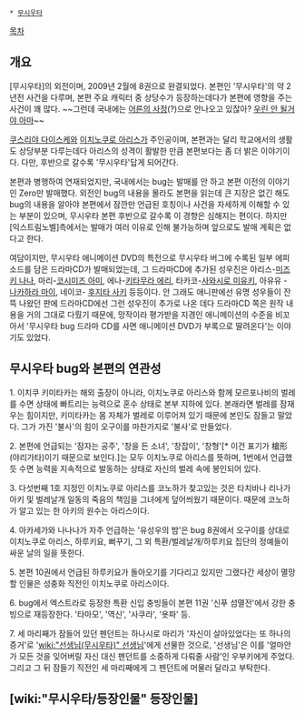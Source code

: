  * [[무시우타]]

[[목차]]
== 개요 ==
[무시우타]의 외전이며, 2009년 2월에 8권으로 완결되었다. 본편인 '무시우타'의 약 2년전 사건을 다루며, 본편 주요 캐릭터 중 상당수가 등장하는데다가 본편에 영향을 주는 사건이 꽤 많다. ~~그런데 국내에는 [[어른의 사정]](?)으로 안나오고 있잖아? [[우린 안 될거야 아마]]~~

[[쿠스리야 다이스케]]와 [[이치노쿠로 아리스]]가 주인공이며, 본편과는 달리 학교에서의 생활도 상당부분 다루는데다 아리스의 성격이 활발한 만큼 본편보다는 좀 더 밝은 이야기이다. 다만, 후반으로 갈수록 '무시우타'답게 되어간다. 

본편과 병행하여 연재되었지만, 국내에서는 bug는 발매를 안 하고 본편 이전의 이야기인 Zero만 발매했다. 외전인 bug의 내용을 몰라도 본편을 읽는데 큰 지장은 없긴 해도 bug의 내용을 알아야 본편에서 잠깐만 언급된 호칭이나 사건을 자세하게 이해할 수 있는 부분이 있으며, 무시우타 본편 후반으로 갈수록 이 경향은 심해지는 편이다. 하지만 [익스트림노벨]측에서는 발매가 여러 이유로 인해 불가능하며 앞으로도 발매 계획은 없다고 한다. 

여담이지만, 무시우타 애니메이션 DVD의 특전으로 무시우타 버그에 수록된 일부 에피소드를 담은 드라마CD가 발매되었는데, 그 드라마CD에 추가된 성우진은 아리스-[[미즈키 나나]], 마리-[[코시미즈 아미]], 에나-[[키타무라 에리]], 타카코-[[사와시로 미유키]], 아유유 - [[나카하라 마이]], 네이코- [[후지타 사키]] 등등이다. 안 그래도 애니판에선 유명 성우들이 잔뜩 나왔던 판에 드라마CD에선 그런 성우진이 추가로 나온 데다 드라마CD 쪽은 원작 내용을 거의 그대로 다뤘기 때문에, 망작이라 평가받을 지경인 애니메이션의 수준을 비꼬아서 '무시우타 bug 드라마 CD를 사면 애니메이션 DVD가 부록으로 딸려온다'는 이야기도 있었다. 

== 무시우타 bug와 본편의 연관성  ==
1. 이치쿠 키미타카는 해외 출장이 아니라, 이치노쿠로 아리스와 함께 모르포나비의 벌레를 수면 상태에 빠트리는 능력으로 혼수 상태로 본부 지하에 있다. 본래라면 벌레를 잠재우는 힘이지만, 키미타카는 몸 자체가 벌레로 이루어져 있기 때문에 본인도 잠들고 말았다. 그가 가진 '불사'의 힘이 오구이를 마찬가지로 '불사'로 만들었다.

2. 본편에 언급되는 '잠자는 공주', '창을 든 소녀', '창잡이', '창형'[* 이건 표기가 槍形(야리가타)이기 때문으로 보인다.]는 모두 이치노쿠로 아리스를 뜻하며, 1번에서 언급했듯 수면 능력을 지속적으로 발동하는 상태로 자신의 벌레 속에 봉인되어 있다.

3. 다섯번째 1호 지정인 이치노쿠로 아리스를 코노하가 찾고있는 것은 타치바나 리나가 아키 및 벌레날개 일동의 죽음의 책임을 그녀에게 덮어씌웠기 때문이다. 때문에 코노하가 알고 있는 한 아키의 원수는 아리스이다.

4. 아카세가와 나나나가 자주 언급하는 '유성우의 밤'은 bug 8권에서 오구이를 상대로 이치노쿠로 아리스, 하루키요, 뻐꾸기, 그 외 특환/벌레날개/하루키요 집단의 정예들이 싸운 날의 일을 뜻한다.

5. 본편 10권에서 언급된 하루키요가 돌아오기를 기다리고 있지만 그랬다간 세상이 멸망할 인물은 성충화 직전인 이치노쿠로 아리스이다.

6. bug에서 엑스트라로 등장한 특환 신입 충빙들이 본편 11권 '신푸 섬멸전'에서 강한 충빙으로 재등장한다. '타마모', '역신', '사쿠라', '욧파' 등.

7. 세 마리째가 잠들어 있던 펜던트는 하나시로 마리가 '자신이 살아있었다는 또 하나의 증거'로 '[[wiki:"선생님(무시우타)" 선생님]]'에게 선물한 것으로, '선생님'은 이를 '얼마안가 모든 것을 잊어버릴 자신 대신 펜던트를 소중하게 다뤄줄 사람'인 우부키에게 주었다. 그리고 그 뒤 잠들기 직전인 세 마리째에게 그 펜던트에 머물러 달라고 부탁한다.
== [wiki:"무시우타/등장인물" 등장인물] ==
